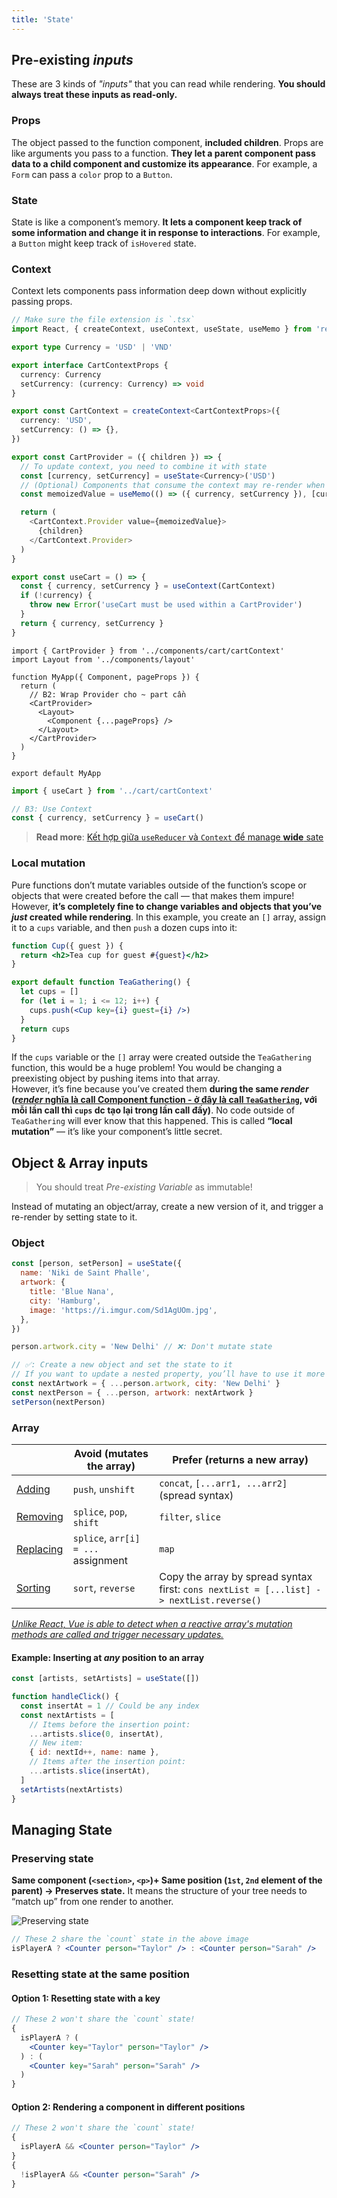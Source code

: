 ```yaml
---
title: 'State'
---
```



## Pre-existing _inputs_

These are 3 kinds of _"inputs"_ that you can read while rendering. **You should always treat these inputs as read-only.**

### Props

The object passed to the function component, **included children**. Props are like arguments you pass to a function. **They let a parent component pass data to a child component and customize its appearance**. For example, a `Form` can pass a `color` prop to a `Button`.

### State

State is like a component’s memory. **It lets a component keep track of some information and change it in response to interactions**. For example, a `Button` might keep track of `isHovered` state.

### Context

Context lets components pass information deep down without explicitly passing props.

<Tabs>
  <TabItem value="cartContext" label="components/cart/cartContext.tsx" >

```ts
// Make sure the file extension is `.tsx`
import React, { createContext, useContext, useState, useMemo } from 'react'

export type Currency = 'USD' | 'VND'

export interface CartContextProps {
  currency: Currency
  setCurrency: (currency: Currency) => void
}

export const CartContext = createContext<CartContextProps>({
  currency: 'USD',
  setCurrency: () => {},
})

export const CartProvider = ({ children }) => {
  // To update context, you need to combine it with state
  const [currency, setCurrency] = useState<Currency>('USD')
  // (Optional) Components that consume the context may re-render when `CartProvider` re-render
  const memoizedValue = useMemo(() => ({ currency, setCurrency }), [currency])

  return (
    <CartContext.Provider value={memoizedValue}>
      {children}
    </CartContext.Provider>
  )
}

export const useCart = () => {
  const { currency, setCurrency } = useContext(CartContext)
  if (!currency) {
    throw new Error('useCart must be used within a CartProvider')
  }
  return { currency, setCurrency }
}
```

  </TabItem>
  <TabItem value="_app" label="_app.js">

```tsx
import { CartProvider } from '../components/cart/cartContext'
import Layout from '../components/layout'

function MyApp({ Component, pageProps }) {
  return (
    // B2: Wrap Provider cho ~ part cần
    <CartProvider>
      <Layout>
        <Component {...pageProps} />
      </Layout>
    </CartProvider>
  )
}

export default MyApp
```

  </TabItem>
  <TabItem value="SomeComponent" label="SomeComponent.tsx">

```js
import { useCart } from '../cart/cartContext'

// B3: Use Context
const { currency, setCurrency } = useCart()
```

  </TabItem>
</Tabs>

> **Read more**: [Kết hợp giữa `useReducer` và `Context` để manage **wide** sate](https://beta.reactjs.org/learn/scaling-up-with-reducer-and-context)

### Local mutation

Pure functions don’t mutate variables outside of the function’s scope or objects that were created before the call — that makes them impure!  
However, **it’s completely fine to change variables and objects that you’ve _just_ created while rendering**. In this example, you create an `[]` array, assign it to a `cups` variable, and then `push` a dozen cups into it:

```jsx
function Cup({ guest }) {
  return <h2>Tea cup for guest #{guest}</h2>
}

export default function TeaGathering() {
  let cups = []
  for (let i = 1; i <= 12; i++) {
    cups.push(<Cup key={i} guest={i} />)
  }
  return cups
}
```

If the `cups` variable or the `[]` array were created outside the `TeaGathering` function, this would be a huge problem! You would be changing a preexisting object by pushing items into that array.  
However, it’s fine because you’ve created them **during the same _render_ ([_render_ nghĩa là call Component function - ở đây là call `TeaGathering`](react-lifecycle.mdx#step-1-react-trigger-render-initial-hoặc-re-render-component), với mỗi lần call thì `cups` dc tạo lại trong lần call đấy)**. No code outside of `TeaGathering` will ever know that this happened. This is called **“local mutation”** — it’s like your component’s little secret.

## Object & Array inputs

> You should treat _Pre-existing Variable_ as immutable!

Instead of mutating an object/array, create a new version of it, and trigger a re-render by setting state to it.

### Object

```jsx
const [person, setPerson] = useState({
  name: 'Niki de Saint Phalle',
  artwork: {
    title: 'Blue Nana',
    city: 'Hamburg',
    image: 'https://i.imgur.com/Sd1AgUOm.jpg',
  },
})

person.artwork.city = 'New Delhi' // ❌: Don't mutate state

// ✅: Create a new object and set the state to it
// If you want to update a nested property, you’ll have to use it more than once (bc `...` spread is "shallow" - it only copies things one level deep)
const nextArtwork = { ...person.artwork, city: 'New Delhi' }
const nextPerson = { ...person, artwork: nextArtwork }
setPerson(nextPerson)
```

### Array

|                                                                                                     | Avoid (mutates the array)           | Prefer (returns a new array)                                                             |
| --------------------------------------------------------------------------------------------------- | ----------------------------------- | ---------------------------------------------------------------------------------------- |
| [Adding](https://beta.reactjs.org/learn/updating-arrays-in-state#adding-to-an-array)                | `push`, `unshift`                   | `concat`, `[...arr1, ...arr2]` (spread syntax)                                           |
| [Removing](https://beta.reactjs.org/learn/updating-arrays-in-state#removing-from-an-array)          | `splice`, `pop`, `shift`            | `filter`, `slice`                                                                        |
| [Replacing](https://beta.reactjs.org/learn/updating-arrays-in-state#replacing-items-in-an-array)    | `splice`, `arr[i] = ...` assignment | `map`                                                                                    |
| [Sorting](https://beta.reactjs.org/learn/updating-arrays-in-state#making-other-changes-to-an-array) | `sort`, `reverse`                   | Copy the array by spread syntax first: `cons nextList = [...list] -> nextList.reverse()` |

[_Unlike React, Vue is able to detect when a reactive array's mutation methods are called and trigger necessary updates._](https://vuejs.org/guide/essentials/list.html#array-change-detection)

#### Example: Inserting at _any_ position to an array

```jsx
const [artists, setArtists] = useState([])

function handleClick() {
  const insertAt = 1 // Could be any index
  const nextArtists = [
    // Items before the insertion point:
    ...artists.slice(0, insertAt),
    // New item:
    { id: nextId++, name: name },
    // Items after the insertion point:
    ...artists.slice(insertAt),
  ]
  setArtists(nextArtists)
}
```

## Managing State

### Preserving state

**Same component (`<section>`, `<p>`)+ Same position (`1st`, `2nd` element of the parent) &rarr; Preserves state.** It means the structure of your tree needs to “match up” from one render to another.

![Preserving state](https://beta.reactjs.org/_next/image?url=%2Fimages%2Fdocs%2Fdiagrams%2Fpreserving_state_diff_same_pt1.dark.png&w=828&q=75)

```jsx
// These 2 share the `count` state in the above image
isPlayerA ? <Counter person="Taylor" /> : <Counter person="Sarah" />
```

### Resetting state at the same position

#### Option 1: Resetting state with a key

```jsx
// These 2 won't share the `count` state!
{
  isPlayerA ? (
    <Counter key="Taylor" person="Taylor" />
  ) : (
    <Counter key="Sarah" person="Sarah" />
  )
}
```

#### Option 2: Rendering a component in different positions

```jsx
// These 2 won't share the `count` state!
{
  isPlayerA && <Counter person="Taylor" />
}
{
  !isPlayerA && <Counter person="Sarah" />
}
```
